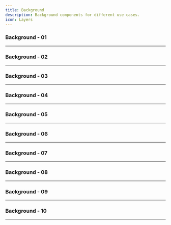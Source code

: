 ```yaml
---
title: Background
description: Background components for different use cases.
icon: Layers
---
```


### Background - 01


<Preview link="backgrounds/background-01">
    <Background01 />
</Preview>

---

### Background - 02


<Preview link="backgrounds/background-02">
    <Background02 />
</Preview>

---

### Background - 03


<Preview link="backgrounds/background-03">
    <Background03 />
</Preview>

---

### Background - 04


<Preview link="backgrounds/background-04">
    <Background04 />
</Preview>

---

### Background - 05


<Preview link="backgrounds/background-05">
    <Background05 />
</Preview>

---

### Background - 06


<Preview link="backgrounds/background-06">
    <Background06 />
</Preview>

---

### Background - 07


<Preview link="backgrounds/background-07">
    <Background07 />
</Preview>

---

### Background - 08


<Preview link="backgrounds/background-08">
    <Background08 />
</Preview>

---

### Background - 09


<Preview link="backgrounds/background-09">
    <Background09 />
</Preview>

---

### Background - 10


<Preview link="backgrounds/background-10">
    <Background10 />
</Preview>

---
